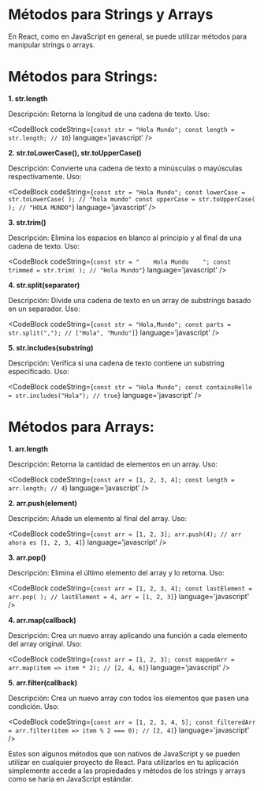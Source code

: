 
# Métodos para Strings y Arrays

En React, como en JavaScript en general, se puede utilizar métodos para manipular strings o arrays.

# **Métodos para Strings:**

**1. str.length**

Descripción: Retorna la longitud de una cadena de texto.
Uso:

<CodeBlock
  codeString={`
  const str = "Hola Mundo";
    const length = str.length; // 10
  `} 
  language='javascript'
/>

**2. str.toLowerCase(), str.toUpperCase()**

Descripción: Convierte una cadena de texto a minúsculas o mayúsculas respectivamente.
Uso:

<CodeBlock
  codeString={`
  const str = "Hola Mundo";
  const lowerCase = str.toLowerCase( ); // "hola mundo"
  const upperCase = str.toUpperCase( ); // "HOLA MUNDO"
  `} 
  language='javascript'
/>

**3. str.trim()**

Descripción: Elimina los espacios en blanco al principio y al final de una cadena de texto.
Uso:

<CodeBlock
  codeString={`
  const str = "    Hola Mundo    ";
  const trimmed = str.trim( ); // "Hola Mundo"
  `} 
  language='javascript'
/>

**4. str.split(separator)**

Descripción: Divide una cadena de texto en un array de substrings basado en un separador.
Uso:

<CodeBlock
  codeString={`
  const str = "Hola,Mundo";
  const parts = str.split(","); // ["Hola", "Mundo"]
  `} 
  language='javascript'
/>

**5. str.includes(substring)**

Descripción: Verifica si una cadena de texto contiene un substring especificado.
Uso:

<CodeBlock
  codeString={`
  const str = "Hola Mundo";
  const containsHello = str.includes("Hola"); // true
  `} 
  language='javascript'
/>

# **Métodos para Arrays:**

**1. arr.length**

Descripción: Retorna la cantidad de elementos en un array.
Uso:

<CodeBlock
  codeString={`
  const arr = [1, 2, 3, 4];
  const length = arr.length; // 4
  `} 
  language='javascript'
/>

**2. arr.push(element)**

Descripción: Añade un elemento al final del array.
Uso:

<CodeBlock
  codeString={`
  const arr = [1, 2, 3];
  arr.push(4); // arr ahora es [1, 2, 3, 4]
  `} 
  language='javascript'
/>

**3. arr.pop()**

Descripción: Elimina el último elemento del array y lo retorna.
Uso:

<CodeBlock
  codeString={`
  const arr = [1, 2, 3, 4];
  const lastElement = arr.pop( ); // lastElement = 4, arr = [1, 2, 3]
  `} 
  language='javascript'
/>

**4. arr.map(callback)**

Descripción: Crea un nuevo array aplicando una función a cada elemento del array original.
Uso:

<CodeBlock
  codeString={`
  const arr = [1, 2, 3];
  const mappedArr = arr.map(item => item * 2); // [2, 4, 6]
  `} 
  language='javascript'
/>

**5. arr.filter(callback)**

Descripción: Crea un nuevo array con todos los elementos que pasen una condición.
Uso:

<CodeBlock
  codeString={`
  const arr = [1, 2, 3, 4, 5];
  const filteredArr = arr.filter(item => item % 2 === 0); // [2, 4]
  `} 
  language='javascript'
/>

Estos son algunos métodos que son nativos de JavaScript y se pueden utilizar en cualquier proyecto de React. Para utilizarlos en tu aplicación simplemente accede a las propiedades y métodos de los strings y arrays como se haria en JavaScript estándar.
